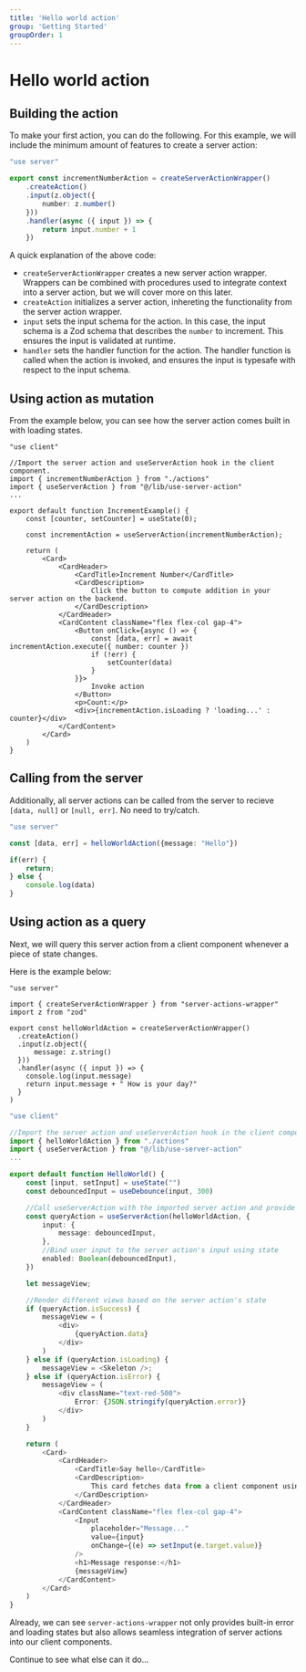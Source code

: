 ```yaml
---
title: 'Hello world action'
group: 'Getting Started'
groupOrder: 1
---
```


# Hello world action

## Building the action

To make your first action, you can do the following. For this example, we will include the minimum amount of features to create a server action:


```typescript:actions.ts
"use server"

export const incrementNumberAction = createServerActionWrapper()
    .createAction()
    .input(z.object({
        number: z.number()
    }))
    .handler(async ({ input }) => {
        return input.number + 1
    })
```


A quick explanation of the above code:

- `createServerActionWrapper` creates a new server action wrapper. Wrappers can be combined with procedures used to integrate context into a server action, but we will cover more on this later.
- `createAction` initializes a server action, inhereting the functionality from the server action wrapper.
- `input` sets the input schema for the action. In this case, the input schema is a Zod schema that describes the `number` to increment. This ensures the input is validated at runtime.
- `handler` sets the handler function for the action. The handler function is called when the action is invoked, and ensures the input is typesafe with respect to the input schema.



## Using action as mutation

From the example below, you can see how the server action comes built in with loading states.

<ExampleComponent id="increment-example"/>

```typescript:increment-example.tsx
"use client"

//Import the server action and useServerAction hook in the client component.
import { incrementNumberAction } from "./actions"
import { useServerAction } from "@/lib/use-server-action"
...

export default function IncrementExample() {
    const [counter, setCounter] = useState(0);

    const incrementAction = useServerAction(incrementNumberAction);

    return (
        <Card>
            <CardHeader>
                <CardTitle>Increment Number</CardTitle>
                <CardDescription>
                    Click the button to compute addition in your server action on the backend.
                </CardDescription>
            </CardHeader>
            <CardContent className="flex flex-col gap-4">
                <Button onClick={async () => {
                    const [data, err] = await incrementAction.execute({ number: counter })
                    if (!err) {
                        setCounter(data)
                    }
                }}>
                    Invoke action
                </Button>
                <p>Count:</p>
                <div>{incrementAction.isLoading ? 'loading...' : counter}</div>
            </CardContent>
        </Card>
    )
}
```

## Calling from the server

Additionally, all server actions can be called from the server to recieve `[data, null]` or `[null, err]`. No need to try/catch. 

```typescript:actions.ts
"use server"

const [data, err] = helloWorldAction({message: "Hello"})

if(err) {
    return;
} else {
    console.log(data)
}
```




## Using action as a query

Next, we will query this server action from a client component whenever a piece of state changes. 

Here is the example below:
<ExampleComponent id="hello-world-action"/>

```typescript:hello-world.tsx
"use server"

import { createServerActionWrapper } from "server-actions-wrapper"
import z from "zod"

export const helloWorldAction = createServerActionWrapper()
  .createAction()
  .input(z.object({
      message: z.string()
  }))
  .handler(async ({ input }) => {
    console.log(input.message)
    return input.message + " How is your day?"
  }
)
```

```typescript:index.ts
"use client"

//Import the server action and useServerAction hook in the client component.
import { helloWorldAction } from "./actions"
import { useServerAction } from "@/lib/use-server-action"
...

export default function HelloWorld() {
    const [input, setInput] = useState("")
    const debouncedInput = useDebounce(input, 300)

    //Call useServerAction with the imported server action and provide the necessary input.
    const queryAction = useServerAction(helloWorldAction, {
        input: {
            message: debouncedInput,
        },
        //Bind user input to the server action's input using state
        enabled: Boolean(debouncedInput),
    })

    let messageView;

    //Render different views based on the server action's state
    if (queryAction.isSuccess) {
        messageView = (
            <div>
                {queryAction.data}
            </div>
        )
    } else if (queryAction.isLoading) {
        messageView = <Skeleton />;
    } else if (queryAction.isError) {
        messageView = (
            <div className="text-red-500">
                Error: {JSON.stringify(queryAction.error)}
            </div>
        )
    }

    return (
        <Card>
            <CardHeader>
                <CardTitle>Say hello</CardTitle>
                <CardDescription>
                    This card fetches data from a client component using a server action
                </CardDescription>
            </CardHeader>
            <CardContent className="flex flex-col gap-4">
                <Input
                    placeholder="Message..."
                    value={input}
                    onChange={(e) => setInput(e.target.value)}
                />
                <h1>Message response:</h1>
                {messageView}
            </CardContent>
        </Card>
    )
}
```

Already, we can see `server-actions-wrapper` not only provides built-in error and loading states but also allows seamless integration of server actions into our client components.

Continue to see what else can it do...
